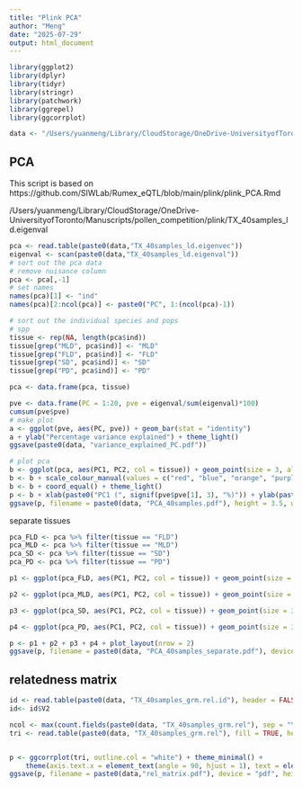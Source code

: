 ```yaml
---
title: "Plink PCA"
author: "Meng"
date: "2025-07-29"
output: html_document
---
```


```r
library(ggplot2)
library(dplyr)
library(tidyr)
library(stringr)
library(patchwork)
library(ggrepel)
library(ggcorrplot)

data <- "/Users/yuanmeng/Library/CloudStorage/OneDrive-UniversityofToronto/Manuscripts/pollen_competition/plink/"
```


## PCA
This script is based on https://github.com/SIWLab/Rumex_eQTL/blob/main/plink/plink_PCA.Rmd

/Users/yuanmeng/Library/CloudStorage/OneDrive-UniversityofToronto/Manuscripts/pollen_competition/plink/TX_40samples_ld.eigenval
```r
pca <- read.table(paste0(data,"TX_40samples_ld.eigenvec"))
eigenval <- scan(paste0(data,"TX_40samples_ld.eigenval"))
# sort out the pca data
# remove nuisance column
pca <- pca[,-1]
# set names
names(pca)[1] <- "ind"
names(pca)[2:ncol(pca)] <- paste0("PC", 1:(ncol(pca)-1))

# sort out the individual species and pops
# spp
tissue <- rep(NA, length(pca$ind))
tissue[grep("MLD", pca$ind)] <- "MLD"
tissue[grep("FLD", pca$ind)] <- "FLD"
tissue[grep("SD", pca$ind)] <- "SD"
tissue[grep("PD", pca$ind)] <- "PD"

pca <- data.frame(pca, tissue)
```


```r
pve <- data.frame(PC = 1:20, pve = eigenval/sum(eigenval)*100)
cumsum(pve$pve)
# make plot
a <- ggplot(pve, aes(PC, pve)) + geom_bar(stat = "identity")
a + ylab("Percentage variance explained") + theme_light()
ggsave(paste0(data, "variance_explained_PC.pdf"))
```

```r
# plot pca
b <- ggplot(pca, aes(PC1, PC2, col = tissue)) + geom_point(size = 3, alpha = 0.6)
b <- b + scale_colour_manual(values = c("red", "blue", "orange", "purple"))
b <- b + coord_equal() + theme_light()
p <- b + xlab(paste0("PC1 (", signif(pve$pve[1], 3), "%)")) + ylab(paste0("PC2 (", signif(pve$pve[2], 3), "%)")) + ggtitle("a")
ggsave(p, filename = paste0(data, "PCA_40samples.pdf"), height = 3.5, width = 3.5, unit = "in", device = "pdf")
```

separate tissues
```r
pca_FLD <- pca %>% filter(tissue == "FLD")
pca_MLD <- pca %>% filter(tissue == "MLD")
pca_SD <- pca %>% filter(tissue == "SD")
pca_PD <- pca %>% filter(tissue == "PD")
```

```r
p1 <- ggplot(pca_FLD, aes(PC1, PC2, col = tissue)) + geom_point(size = 3, alpha = 0.6) + scale_colour_manual(values = c("red")) + coord_equal() + theme_light() + xlab(paste0("PC1 (", signif(pve$pve[1], 3), "%)")) + ylab(paste0("PC2 (", signif(pve$pve[2], 3), "%)")) + geom_text_repel(aes(label = ind), size = 2) + ggtitle("b")

p2 <- ggplot(pca_MLD, aes(PC1, PC2, col = tissue)) + geom_point(size = 3, alpha = 0.6) + scale_colour_manual(values = c("blue")) + coord_equal() + theme_light() + xlab(paste0("PC1 (", signif(pve$pve[1], 3), "%)")) + ylab(paste0("PC2 (", signif(pve$pve[2], 3), "%)")) + geom_text_repel(aes(label = ind), size = 2) + ggtitle("c")

p3 <- ggplot(pca_SD, aes(PC1, PC2, col = tissue)) + geom_point(size = 3, alpha = 0.6) + scale_colour_manual(values = c("purple")) + coord_equal() + theme_light() + xlab(paste0("PC1 (", signif(pve$pve[1], 3), "%)")) + ylab(paste0("PC2 (", signif(pve$pve[2], 3), "%)")) + geom_text_repel(aes(label = ind), size = 2) + ggtitle("d")

p4 <- ggplot(pca_PD, aes(PC1, PC2, col = tissue)) + geom_point(size = 3, alpha = 0.6) + scale_colour_manual(values = c("orange")) + coord_equal() + theme_light() + xlab(paste0("PC1 (", signif(pve$pve[1], 3), "%)")) + ylab(paste0("PC2 (", signif(pve$pve[2], 3), "%)")) + geom_text_repel(aes(label = ind), size = 2) + ggtitle("e")

p <- p1 + p2 + p3 + p4 + plot_layout(nrow = 2)
ggsave(p, filename = paste0(data, "PCA_40samples_separate.pdf"), device = "pdf")
```



## relatedness matrix
```r
id <- read.table(paste0(data, "TX_40samples_grm.rel.id"), header = FALSE)
id<- id$V2  

ncol <- max(count.fields(paste0(data, "TX_40samples_grm.rel"), sep = "\t"))
tri <- read.table(paste0(data, "TX_40samples_grm.rel"), fill = TRUE, header = FALSE, col.names = id, row.names = id, check.names = F)


p <- ggcorrplot(tri, outline.col = "white") + theme_minimal() +
    theme(axis.text.x = element_text(angle = 90, hjust = 1), text = element_text(size = 9))+ xlab("") + ylab("") 
ggsave(p, filename = paste0(data,"rel_matrix.pdf"), device = "pdf", height = 5, width = 5, units = "in")

```







